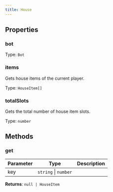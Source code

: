 ```yaml
---
title: House
---
```



## Properties
### bot

Type: `Bot`

### items <Badge text="Getter" size="small" />	
Gets house items of the current player.

Type: `HouseItem[]`

### totalSlots <Badge text="Getter" size="small" />	
Gets the total number of house item slots.

Type: `number`

## Methods

### get
| Parameter | Type | Description |
|-----------|------|-------------|
| key | `string` \| `number` |  |

**Returns**: `null | HouseItem`
